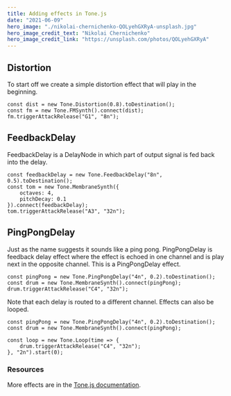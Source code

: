 ```yaml
---
title: Adding effects in Tone.js
date: "2021-06-09"
hero_image: "./nikolai-chernichenko-QOLyehGXRyA-unsplash.jpg"
hero_image_credit_text: "Nikolai Chernichenko"
hero_image_credit_link: "https://unsplash.com/photos/QOLyehGXRyA"
---
```


## Distortion
To start off we create a simple distortion effect that will play in the beginning. 

```
const dist = new Tone.Distortion(0.8).toDestination();
const fm = new Tone.FMSynth().connect(dist);
fm.triggerAttackRelease("G1", "8n");
```

## FeedbackDelay

FeedbackDelay is a DelayNode in which part of output signal is fed back into the delay. 

```
const feedbackDelay = new Tone.FeedbackDelay("8n", 0.5).toDestination();
const tom = new Tone.MembraneSynth({
	octaves: 4,
	pitchDecay: 0.1
}).connect(feedbackDelay);
tom.triggerAttackRelease("A3", "32n");
```


## PingPongDelay 
Just as the name suggests it  sounds like a ping pong. PingPongDelay is feedback delay effect where the effect is echoed in one channel and is play next in the opposite channel. This is a PingPongDelay effect. 

```
const pingPong = new Tone.PingPongDelay("4n", 0.2).toDestination();
const drum = new Tone.MembraneSynth().connect(pingPong);
drum.triggerAttackRelease("C4", "32n");
```
Note that each delay is routed to a different channel. Effects can also be looped. 

```
const pingPong = new Tone.PingPongDelay("4n", 0.2).toDestination();
const drum = new Tone.MembraneSynth().connect(pingPong);

const loop = new Tone.Loop(time => {
	drum.triggerAttackRelease("C4", "32n");
}, "2n").start(0);
```
### Resources
More effects are in the [Tone.js documentation](https://tonejs.github.io/docs/14.7.77/index.html).